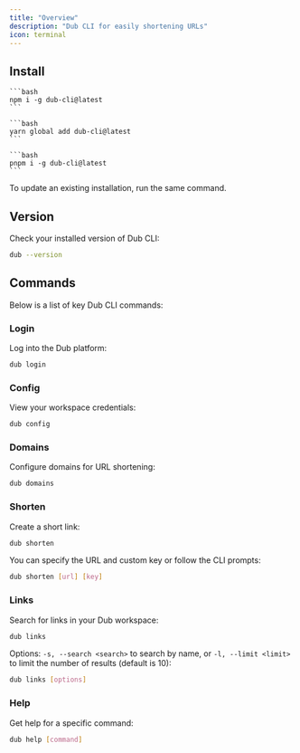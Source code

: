 ```yaml
---
title: "Overview"
description: "Dub CLI for easily shortening URLs"
icon: terminal
---
```


## Install

<Tabs>
  <Tab title="npm">

    ```bash
    npm i -g dub-cli@latest
    ```

  </Tab>
  <Tab title="yarn">
  
    ```bash
    yarn global add dub-cli@latest
    ```
  
  </Tab>
  <Tab title="pnpm">
  
    ```bash 
    pnpm i -g dub-cli@latest
    ```
  
  </Tab>
</Tabs>

<Info>To update an existing installation, run the same command.</Info>

## Version

Check your installed version of Dub CLI:

```bash
dub --version
```

## Commands

Below is a list of key Dub CLI commands:

### Login

Log into the Dub platform:

```bash
dub login
```

### Config

View your workspace credentials:

```bash
dub config
```

### Domains

Configure domains for URL shortening:

```bash
dub domains
```

### Shorten

Create a short link:

```bash
dub shorten
```

You can specify the URL and custom key or follow the CLI prompts:

```bash
dub shorten [url] [key]
```

### Links

Search for links in your Dub workspace:

```bash
dub links
```

Options: `-s, --search <search>` to search by name, or `-l, --limit <limit>` to limit the number of results (default is 10):

```bash
dub links [options]
```

### Help

Get help for a specific command:

```bash
dub help [command]
```
